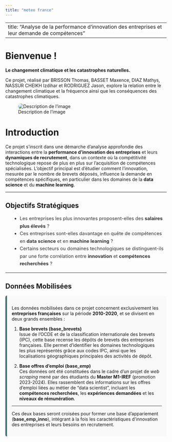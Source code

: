 ```yaml
---
title: "meteo france"
---
```


---
title: "Analyse de la performance d’innovation des entreprises et leur demande de compétences"
---

# Bienvenue !

**Le changement climatique et les catastrophes naturelles.**

Ce projet, réalisé par BRISSON Thomas, BASSET Maxence, DIAZ Mathys, NASSUR CHEIKH Izdihar et RODRIGUEZ Jason, explore la relation entre le changement climatique et la fréquence ainsi que les conséquences des catastrophes climatiques.

![Description de l'image](5%20natural%20disasters%20that%20call%20for%20climate%20action.jpg){style="display: block; margin: 0 auto; border-radius: 10px;"}

# Introduction

:::: intro-section
<p style="font-size: 1.1em; line-height: 1.6; color: #555;">

Ce projet s'inscrit dans une démarche d’analyse approfondie des interactions entre la <strong>performance d’innovation des entreprises</strong> et leurs <strong>dynamiques de recrutement</strong>, dans un contexte où la compétitivité technologique repose de plus en plus sur l’acquisition de compétences spécialisées. L'objectif principal est d'étudier comment l’innovation, mesurée par le nombre de brevets déposés, influence la demande en compétences spécifiques, en particulier dans les domaines de la <strong>data science</strong> et du <strong>machine learning</strong>.

</p>

------------------------------------------------------------------------

## Objectifs Stratégiques

<ul style="font-size: 1.05em; line-height: 1.6; color: #333; margin-left: 20px;">

<li>Les entreprises les plus innovantes proposent-elles des <strong>salaires plus élevés</strong> ?</li>

<li>Ces entreprises sont-elles davantage en quête de compétences en <strong>data science</strong> et en <strong>machine learning</strong> ?</li>

<li>Certains secteurs ou domaines technologiques se distinguent-ils par une forte corrélation entre <strong>innovation</strong> et <strong>compétences recherchées</strong> ?</li>

</ul>

------------------------------------------------------------------------

## Données Mobilisées

::: {style="background-color: #f9f9f9; padding: 15px; border-left: 5px solid #406f71; border-radius: 5px;"}
<p style="font-size: 1.05em; line-height: 1.6; color: #444;">

Les données mobilisées dans ce projet concernent exclusivement les <strong>entreprises françaises</strong> sur la période <strong>2010-2020</strong>, et se divisent en deux grands ensembles :

</p>

1.  **Base brevets (base_brevets)**\
    Issue de l'OCDE et de la classification internationale des brevets (IPC), cette base recense les dépôts de brevets des entreprises françaises. Elle permet d'identifier les domaines technologiques les plus représentés grâce aux codes IPC, ainsi que les localisations géographiques principales des activités de dépôt.

2.  **Base offres d’emploi (base_emp)**\
    Ces données ont été constituées dans le cadre d’un projet de <em>web scraping</em> mené par des étudiants du <strong>Master M1-IREF</strong> (promotion 2023-2024). Elles rassemblent des informations sur les offres d’emploi liées au métier de "data scientist", incluant les <strong>compétences recherchées</strong>, les <strong>expériences demandées</strong> et les <strong>niveaux de rémunération</strong>.

------------------------------------------------------------------------

<p style="font-size: 1.05em; line-height: 1.6; color: #555;">

Ces deux bases seront croisées pour former une base d’appariement (**base_emp_inno**), intégrant à la fois les caractéristiques d’innovation des entreprises et leurs besoins en recrutement.

</p>
:::
::::
